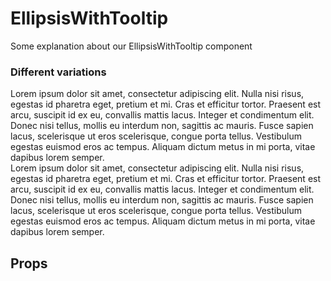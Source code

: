 


<Meta title="EllipsisWithTooltip" component={EllipsisWithTooltip} />

# EllipsisWithTooltip

Some explanation about our EllipsisWithTooltip component

### Different variations

<Canvas isColumn>
	<Story name="Default">
		<div>
			<div style={{width: '200px'}}>
				<EllipsisWithTooltip> Lorem ipsum dolor sit amet, consectetur adipiscing elit. Nulla nisi risus, egestas id pharetra eget, pretium et mi. Cras et efficitur tortor. Praesent est arcu, suscipit id ex eu, convallis mattis lacus. Integer et condimentum elit. Donec nisi tellus, mollis eu interdum non, sagittis ac mauris. Fusce sapien lacus, scelerisque ut eros scelerisque, congue porta tellus. Vestibulum egestas euismod eros ac tempus. Aliquam dictum metus in mi porta, vitae dapibus lorem semper. </EllipsisWithTooltip>
			</div>
		</div>
	</Story>
</Canvas>


<Canvas isColumn>
	<Story name="Custom value">
		<div>
			<div style={{width: '200px'}}>
				<EllipsisWithTooltip value="This value will be rendererd inside the tooltip component on hover" > Lorem ipsum dolor sit amet, consectetur adipiscing elit. Nulla nisi risus, egestas id pharetra eget, pretium et mi. Cras et efficitur tortor. Praesent est arcu, suscipit id ex eu, convallis mattis lacus. Integer et condimentum elit. Donec nisi tellus, mollis eu interdum non, sagittis ac mauris. Fusce sapien lacus, scelerisque ut eros scelerisque, congue porta tellus. Vestibulum egestas euismod eros ac tempus. Aliquam dictum metus in mi porta, vitae dapibus lorem semper. </EllipsisWithTooltip>
			</div>
		</div>
	</Story>
</Canvas>

## Props

<ArgsTable of={EllipsisWithTooltip} />
